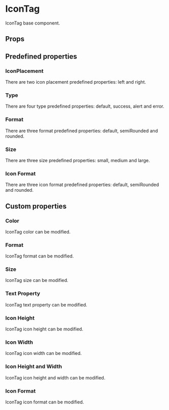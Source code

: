 
<Meta of={Stories} />

# IconTag

IconTag base component.

## Props

<ArgTypes />

## Predefined properties

### IconPlacement

There are two icon placement predefined properties: left and right.

<Canvas of={Stories.IconPlacement} withToolbar />

### Type

There are four type predefined properties: default, success, alert and error.

<Canvas of={Stories.PredefinedType} withToolbar />

### Format

There are three format predefined properties: default, semiRounded and rounded.

<Canvas of={Stories.PredefinedFormat} withToolbar />

### Size

There are three size predefined properties: small, medium and large.

<Canvas of={Stories.PredefinedSize} withToolbar />

### Icon Format

There are three icon format predefined properties: default, semiRounded and rounded.

<Canvas of={Stories.PredefinedIconFormat} withToolbar />

## Custom properties

### Color

IconTag color can be modified.

<Canvas of={Stories.Color} withToolbar />

### Format

IconTag format can be modified.

<Canvas of={Stories.CustomFormat} withToolbar />

### Size

IconTag size can be modified.

<Canvas of={Stories.CustomSize} withToolbar />

### Text Property

IconTag text property can be modified.

<Canvas of={Stories.TextProperty} withToolbar />

### Icon Height

IconTag icon height can be modified.

<Canvas of={Stories.IconHeight} withToolbar />

### Icon Width

IconTag icon width can be modified.

<Canvas of={Stories.IconWidth} withToolbar />

### Icon Height and Width

IconTag icon height and width can be modified.

<Canvas of={Stories.IconHeightAndWidth} withToolbar />

### Icon Format

IconTag icon format can be modified.

<Canvas of={Stories.CustomIconFormat} withToolbar />
